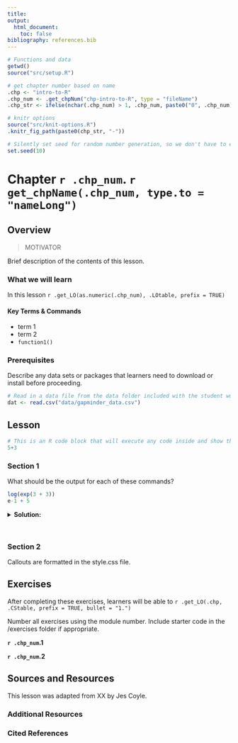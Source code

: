 ```yaml
---
title:  
output:
  html_document:
    toc: false
bibliography: references.bib
---
```



```r
# Functions and data
getwd()
source("src/setup.R")

# get chapter number based on name
.chp <- "intro-to-R"
.chp_num <- .get_chpNum("chp-intro-to-R", type = "fileName")
.chp_str <- ifelse(nchar(.chp_num) > 1, .chp_num, paste0("0", .chp_num))

# knitr options
source("src/knit-options.R")
.knitr_fig_path(paste0(chp_str, "-"))

# Silently set seed for random number generation, so we don't have to explain it
set.seed(10)
```

# Chapter `r .chp_num`. `r get_chpName(.chp_num, type.to = "nameLong")` {.tabset}

## Overview 

> MOTIVATOR

Brief description of the contents of this lesson. 

### What we will learn



In this lesson 
`r .get_LO(as.numeric(.chp_num), .LOtable, prefix = TRUE)`

#### Key Terms & Commands

* term 1
* term 2
* `function1()`


### Prerequisites

Describe any data sets or packages that learners need to download or install before proceeding.

```r
# Read in a data file from the data folder included with the student workbook
dat <- read.csv("data/gapminder_data.csv")
```


## Lesson


```r
# This is an R code block that will execute any code inside and show the results.
5+3

```


### Section 1


::: {.challenge}
What should be the output for each of these commands?

```r
log(exp(3 + 3)) 
e-1 + 5
```

<details><summary>**Solution:**</summary>

::: {.solution}

```r
log(exp(3 + 3)) 
2e-1 + 5
```

:::

</details>

:::

<br>

### Section 2

Callouts are formatted in the style.css file.

::: {.callout-trick}

:::


::: {.callout-tip}

:::

::: {.callout-important}

:::

## Exercises

After completing these exercises, learners will be able to 
`r .get_LO(.chp, .CStable, prefix = TRUE, bullet = "1.")`


Number all exercises using the module number. Include starter code in the /exercises folder if appropriate.

**`r .chp_num`.1** 

**`r .chp_num`.2** 



## Sources and Resources

This lesson was adapted from XX by Jes Coyle.

### Additional Resources

### Cited References

::: {#refs}
:::

